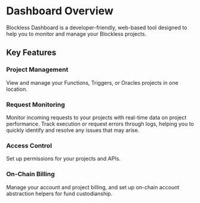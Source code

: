 # Dashboard Overview

Blockless Dashboard is a developer-friendly, web-based tool designed to help you to monitor and manage your Blockless projects.

## Key Features

### Project Management

View and manage your Functions, Triggers, or Oracles projects in one location.

### Request Monitoring

Monitor incoming requests to your projects with real-time data on project performance. Track execution or request errors through logs, helping you to quickly identify and resolve any issues that may arise.

### Access Control

Set up permissions for your projects and APIs.

### On-Chain Billing

Manage your account and project billing, and set up on-chain account abstraction helpers for fund custodianship.
